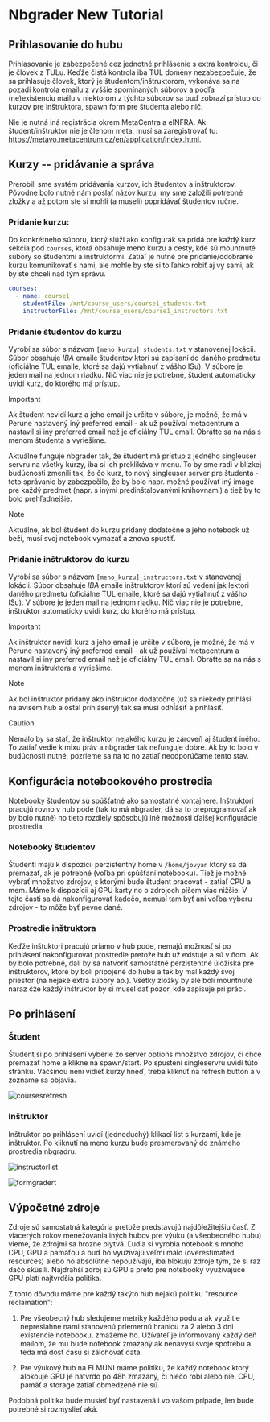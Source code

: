 # Nbgrader New Tutorial

## Prihlasovanie do hubu

Prihlasovanie je zabezpečené cez jednotné prihlásenie s extra kontrolou, či je človek z TULu. Keďže čistá kontrola iba TUL domény nezabezpečuje, že sa prihlasuje človek, ktorý je študentom/inštruktorom, vykonáva sa na pozadí kontrola emailu z vyššie spomínaných súborov a podľa (ne)existenciu mailu v niektorom z týchto súborov sa buď zobrazí prístup do kurzov pre inštruktora, spawn form pre študenta alebo nič.

Nie je nutná iná registrácia okrem MetaCentra a eINFRA. Ak študent/inštruktor nie je členom meta, musí sa zaregistrovať tu: https://metavo.metacentrum.cz/en/application/index.html. 

## Kurzy -- pridávanie a správa

Prerobili sme systém pridávania kurzov, ich študentov a inštruktorov. Pôvodne bolo nutné nám poslať názov kurzu, my sme založili potrebné zložky a až potom ste si mohli (a museli) popridávať študentov ručne. 
### Pridanie kurzu:

Do konkrétneho súboru, ktorý slúži ako konfigurák sa pridá pre každý kurz sekcia pod `courses`, ktorá obsahuje meno kurzu a cesty, kde sú mountnuté súbory so študentmi a inštruktormi. Zatiaľ je nutné pre pridanie/odobranie kurzu komunikovať s nami, ale mohle by ste si to ľahko robiť aj vy sami, ak by ste chceli nad tým správu. 

```yaml
courses:
  - name: course1
    studentFile: /mnt/course_users/course1_students.txt
    instructorFile: /mnt/course_users/course1_instructors.txt

```

### Pridanie študentov do kurzu

Vyrobí sa súbor s názvom `[meno_kurzu]_students.txt` v stanovenej lokácii. Súbor obsahuje *IBA* emaile študentov ktorí sú zapísaní do daného predmetu (oficiálne TUL emaile, ktoré sa dajú vytiahnuť z vášho ISu). V súbore je jeden mail na jednom riadku. Nič viac nie je potrebné, študent automaticky uvidí kurz, do ktorého má prístup. 

> [!IMPORTANT]
> Ak študent nevidí kurz a jeho email je určite v súbore, je možné, že má v Perune nastavený iný preferred email - ak už používal metacentrum a nastavil si iný preferred email než je oficiálny TUL email. Obráťte sa na nás s menom študenta a vyriešime. 


Aktuálne funguje nbgrader tak, že študent má prístup z jedného singleuser servru na všetky kurzy, iba si ich preklikáva v menu. To by sme radi v blízkej budúcnosti zmenili tak, že čo kurz, to nový singleuser server pre študenta - toto správanie by zabezpečilo, že by bolo napr. možné používať iný image pre každý predmet (napr. s inými predinštalovanými knihovnami) a tiež by to bolo prehľadnejšie. 

> [!NOTE]
> Aktuálne, ak bol študent do kurzu pridaný dodatočne a jeho notebook už beží, musí svoj notebook vymazať a znova spustiť.



### Pridanie inštruktorov do kurzu

Vyrobí sa súbor s názvom `[meno_kurzu]_instructors.txt` v stanovenej lokácii. Súbor obsahuje *IBA* emaile inštruktorov ktorí sú vedení jak lektori daného predmetu (oficiálne TUL emaile, ktoré sa dajú vytiahnuť z vášho ISu). V súbore je jeden mail na jednom riadku. Nič viac nie je potrebné, inštruktor automaticky uvidí kurz, do ktorého má prístup. 

> [!IMPORTANT]
> Ak inštruktor nevidí kurz a jeho email je určite v súbore, je možné, že má v Perune nastavený iný preferred email - ak už používal metacentrum a nastavil si iný preferred email než je oficiálny TUL email. Obráťte sa na nás s menom inštruktora a vyriešime. 

> [!NOTE]
> Ak bol inštruktor pridaný ako inštruktor dodatočne (už sa niekedy prihlásil na avisem hub a ostal prihlásený) tak sa musí odhĺásiť a prihlásiť.

> [!CAUTION]
> Nemalo by sa stať, že inštruktor nejakého kurzu je zároveň aj študent iného. To zatiaľ vedie k mixu práv a nbgrader tak nefunguje dobre. Ak by to bolo v budúcnosti nutné, pozrieme sa na to no zatiaľ neodporúčame tento stav.


## Konfigurácia notebookového prostredia

Notebooky študentov sú spúšťatné ako samostatné kontajnere. Inštruktori pracujú rovno v hub pode (tak to má nbgrader, dá sa to preprogramovať ak by bolo nutné) no tieto rozdiely spôsobujú iné možnosti ďalšej konfigurácie prostredia.

### Notebooky študentov

Študenti majú k dispozícii perzistentný home v `/home/jovyan` ktorý sa dá premazať, ak je potrebné (voľba pri spúšťaní notebooku). Tiež je možné vybrať množstvo zdrojov, s ktorými bude študent pracovať - zatiaľ CPU a mem. Máme k dispozícii aj GPU karty no o zdrojoch píšem viac nižšie. V tejto časti sa dá nakonfigurovať kadečo, nemusí tam byť ani voľba výberu zdrojov - to môže byť pevne dané.

### Prostredie inštruktora

Keďže inštuktori pracujú priamo v hub pode, nemajú možnosť si po prihlásení nakonfigurovať prostredie pretože hub už existuje a sú v ňom. Ak by bolo potrebné, dali by sa natvoriť samostatné perzistentné úložiská pre inštruktorov, ktoré by boli pripojené do hubu a tak by mal každý svoj priestor (na nejaké extra súbory ap.). Všetky zložky by ale boli mountnuté naraz čže každý inštruktor by si musel dať pozor, kde zapisuje pri práci.

## Po prihlásení

### Študent

Študent si po prihlásení vyberie zo server options množstvo zdrojov, či chce premazať home a klikne na spawn/start. Po spustení singleservru uvidí túto stránku. Väčšinou neni vidieť kurzy hneď, treba kliknúť na refresh button a v zozname sa objavia. 

![coursesrefresh](/img/ceritsc/app/nbgrader/courses_refresh.png)

### Inštruktor

Inštruktor po prihlásení uvidí (jednoduchý) klikací list s kurzami, kde je inštruktor. Po kliknutí na meno kurzu bude presmerovaný do známeho prostredia nbgradru. 

![instructorlist](/img/ceritsc/app/nbgrader/instructor_list.png)

![formgradert](/img/ceritsc/app/nbgrader/formgrader.png)

## Výpočetné zdroje

Zdroje sú samostatná kategória pretože predstavujú najdôležitejšiu časť. Z viacerých rokov menežovania iných hubov pre výuku (a všeobecného hubu) vieme, že zdrojmi sa hrozne plytvá. Ľudia si vyrobia notebook s mnoho CPU, GPU a pamäťou a buď ho využívajú veľmi málo (overestimated resources) alebo ho absolútne nepoužívajú, iba blokujú zdroje tým, že si raz dačo skúsili. Najdrahší zdroj sú GPU a preto pre notebooky využívajúce GPU platí najtvrdšia politika. 

Z tohto dôvodu máme pre každý takýto hub nejakú politiku "resource reclamation":
1. Pre všeobecný hub sledujeme metriky každého podu a ak využitie nepresiahne nami stanovenú priemernú hranicu za 2 alebo 3 dni existencie notebooku, zmažeme ho. Užívateľ je informovaný každý deň mailom, že mu bude notebook zmazaný ak nenavýši svoje spotrebu a teda má dosť času si zálohovať data.

2. Pre výukový hub na FI MUNI máme politiku, že každý notebook ktorý alokouje GPU je natvrdo po 48h zmazaný, či niečo robí alebo nie. CPU, pamäť a storage zatiaľ obmedzené nie sú. 

Podobná politika bude musieť byť nastavená i vo vašom prípade, len bude potrebné si rozmyslieť aká. 
